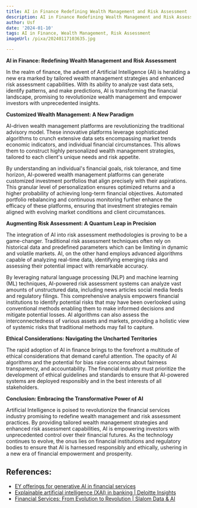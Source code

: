 ```yaml
---
title: AI in Finance Redefining Wealth Management and Risk Assessment
description: AI in Finance Redefining Wealth Management and Risk Assessment
author: Usf
date: '2024-01-10'
tags: AI in Finance, Wealth Management, Risk Assessment
imageUrl: /pixa/20240117103635.jpg

---
```

**AI in Finance: Redefining Wealth Management and Risk Assessment**

In the realm  of finance, the advent of Artificial Intelligence  (AI) is heralding a new era marked by tailored wealth management strategies and enhanced risk assessment capabilities. With its ability to analyze vast data sets, identify patterns, and make predictions, AI is transforming the financial landscape, promising to revolutionize wealth management and empower  investors with unprecedented insights.

**Customized Wealth Management: A New Paradigm**

AI-driven wealth management platforms are revolutionizing the traditional advisory  model. These innovative platforms leverage  sophisticated algorithms to crunch extensive data sets encompassing market  trends economic indicators, and individual financial circumstances. This  allows them to  construct highly personalized wealth management strategies,  tailored to each client's unique needs  and risk appetite.

By understanding an individual's financial goals, risk tolerance,  and time  horizon, AI-powered  wealth management platforms can generate  customized investment portfolios that align precisely  with their aspirations. This granular level of  personalization ensures  optimized returns and a higher probability  of achieving long-term financial objectives. Automated portfolio rebalancing and continuous monitoring further enhance the efficacy of these platforms, ensuring that investment strategies remain aligned with evolving market conditions  and client circumstances.

**Augmenting  Risk Assessment: A Quantum Leap in Precision**

The integration  of AI into risk assessment methodologies is proving to be a game-changer. Traditional risk assessment techniques often rely on historical data and predefined parameters which can be limiting in dynamic and volatile markets. AI, on the other hand employs advanced algorithms capable of analyzing real-time data, identifying emerging risks and assessing  their potential impact with remarkable accuracy.

By leveraging natural language  processing (NLP) and machine learning  (ML) techniques, AI-powered risk assessment systems can analyze vast amounts of unstructured data, including news articles social  media feeds and regulatory filings. This comprehensive analysis empowers  financial institutions to identify potential risks that may have  been overlooked using conventional methods enabling them to make informed decisions and mitigate potential losses. AI algorithms can also assess the interconnectedness of various assets and markets, providing a holistic view of  systemic risks that traditional methods  may fail to capture.

**Ethical  Considerations: Navigating the Uncharted  Territories**

The rapid adoption of AI in finance brings to the forefront a multitude of ethical considerations that demand careful  attention. The  opacity of  AI algorithms and the potential for bias  raise  concerns about fairness transparency, and accountability. The financial industry must  prioritize the development of ethical guidelines  and standards  to ensure that  AI-powered systems are deployed responsibly and  in the best interests of all stakeholders.

**Conclusion: Embracing the Transformative Power of AI**

Artificial  Intelligence is poised to revolutionize  the  financial services industry promising to redefine  wealth  management and risk  assessment practices. By providing tailored wealth management strategies and enhanced risk assessment capabilities, AI is empowering investors with unprecedented control over their financial futures. As the technology continues to evolve, the onus lies on financial institutions and regulatory bodies to ensure that  AI is harnessed responsibly and ethically, ushering in a new era of financial empowerment and prosperity.

## References:
- [EY offerings for generative AI in financial services](https://www.ey.com/en_us/financial-services/generative-ai-financial-services)
- [Explainable artificial intelligence (XAI) in banking | Deloitte Insights](https://www2.deloitte.com/us/en/insights/industry/financial-services/explainable-ai-in-banking.html)
- [Financial Services: From Evolution to Revolution | Slalom Data & AI](https://medium.com/slalom-data-ai/financial-services-from-evolution-to-revolution-fbab5fe74e8f)
